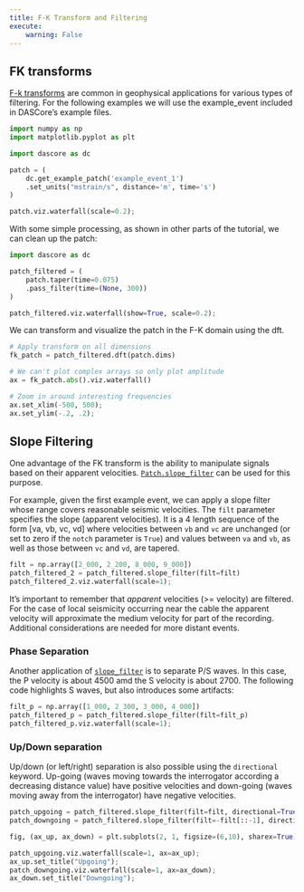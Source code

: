 ```yaml
---
title: F-K Transform and Filtering
execute:
    warning: False
---
```


## FK transforms

[F-k transforms](https://wiki.seg.org/wiki/F-k_filtering) are common in geophysical applications for various types of filtering. For the following examples we will use the example_event included in DASCore's example files.

```python
import numpy as np
import matplotlib.pyplot as plt

import dascore as dc

patch = (
    dc.get_example_patch('example_event_1')
    .set_units("mstrain/s", distance='m', time='s')
)

patch.viz.waterfall(scale=0.2);

```

With some simple processing, as shown in other parts of the tutorial, we can clean up the patch:

```python
import dascore as dc

patch_filtered = (
    patch.taper(time=0.075)
    .pass_filter(time=(None, 300))
)

patch_filtered.viz.waterfall(show=True, scale=0.2);
```

We can transform and visualize the patch in the F-K domain using the dft.

```python
# Apply transform on all dimensions
fk_patch = patch_filtered.dft(patch.dims)

# We can't plot complex arrays so only plot amplitude
ax = fk_patch.abs().viz.waterfall()

# Zoom in around interesting frequencies
ax.set_xlim(-500, 500);
ax.set_ylim(-.2, .2);
```

## Slope Filtering

One advantage of the FK transform is the ability to manipulate signals based on their apparent velocities. [`Patch.slope_filter`](`dascore.Patch.slope_filter`) can be used for this purpose.

For example, given the first example event, we can apply a slope filter whose range covers reasonable seismic velocities. The `filt` parameter specifies the slope (apparent velocities). It is a 4 length sequence of the form [va, vb, vc, vd] where velocities between `vb` and `vc` are unchanged (or set to zero if the `notch` parameter is `True`) and values between `va` and `vb`, as well as  those between `vc` and `vd`, are tapered. 


```python
filt = np.array([2_000, 2_200, 8_000, 9_000])
patch_filtered_2 = patch_filtered.slope_filter(filt=filt)
patch_filtered_2.viz.waterfall(scale=1);
```

:::{.callout-note}
It's important to remember that *apparent* velocities (>= velocity) are filtered. For the case of local seismicity occurring near the cable the apparent velocity will approximate the medium velocity for part of the recording. Additional considerations are needed for more distant events.   
:::

### Phase Separation

Another application of [`slope_filter`](`dascore.Patch.slope_filter`) is to separate P/S waves. In this case, the P velocity is about 4500 amd the S velocity is about 2700. The following code highlights S waves, but also introduces some artifacts: 

```python
filt_p = np.array([1_000, 2_300, 3_000, 4_000])
patch_filtered_p = patch_filtered.slope_filter(filt=filt_p)
patch_filtered_p.viz.waterfall(scale=1);
```

### Up/Down separation

Up/down (or left/right) separation is also possible using the `directional` keyword. Up-going (waves moving towards the interrogator according a decreasing distance value) have positive velocities and down-going (waves moving away from the interrogator) have negative velocities. 


```python
patch_upgoing = patch_filtered.slope_filter(filt=filt, directional=True)
patch_downgoing = patch_filtered.slope_filter(filt=-filt[::-1], directional=True)

fig, (ax_up, ax_down) = plt.subplots(2, 1, figsize=(6,10), sharex=True)

patch_upgoing.viz.waterfall(scale=1, ax=ax_up);
ax_up.set_title("Upgoing");
patch_downgoing.viz.waterfall(scale=1, ax=ax_down);
ax_down.set_title("Downgoing");
```
